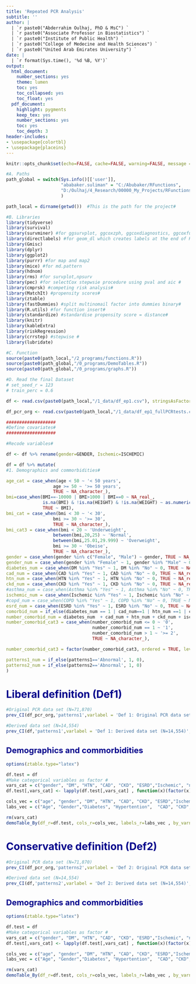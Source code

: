 ```yaml
---
title: 'Repeated PCR Analysis'
subtitle: ''
author: |
  | `r paste0("Abderrahim Oulhaj, PhD & MsC") `
  | `r paste0("Associate Professor in Biostatistics") `
  | `r paste0("Institute of Public Health") `
  | `r paste0("College of Medecine and Health Sciences") `
  | `r paste0("United Arab Emirates University") `
date: |
  | `r format(Sys.time(), '%d %B, %Y')`
output:
  html_document:
    number_sections: yes
    theme: lumen
    toc: yes
    toc_collapsed: yes
    toc_float: yes
  pdf_document:
    highlight: pygments
    keep_tex: yes
    number_sections: yes
    toc: yes
    toc_depth: 3
header-includes:
- \usepackage{colortbl}
- \usepackage{placeins}
---
```

<style>
  #TOC {
  /*position: fixed;
left: 0;
top: 0;*/
  width: 400px;
/*height: 100%;
overflow:auto;*/
  }
h1.title {
  font-size: 38px;
 // color: DarkRed;
}
h1 { /* Header 1 */
  font-size: 28px;
  color: DarkBlue;
}
h2 { /* Header 2 */
    font-size: 22px;
  color: DarkBlue;
}

h3 { /* Header 3 */
    font-size: 20px;
  color: DarkBlue;
}
</style>
  
```r
knitr::opts_chunk$set(echo=FALSE, cache=FALSE, warning=FALSE, message = FALSE)

#A. Paths
path_global = switch(Sys.info()[['user']],
                     "ababaker.suliman" = "C:/Abubaker/RFunctions",
                     "D:/Oulhaj/4_Research/00000_My_Projects/RFunctions"
                     )

path_local = dirname(getwd())  #This is the path for the project#

#B. Libraries
library(tidyverse)
library(survival)
library(survminer) #for ggsurvplot, ggcoxzph, ggcoxdiagnostics, ggcoxfunctional
library(directlabels) #for geom_dl which creates labels at the end of KM plot
library(Gmisc)
library(dplyr)
library(ggplot2)
library(purrr) #for map and map2
library(mice) #for md.pattern
library(hdnom)
library(rms) #for survplot,npsurv
library(pec) #for selectCox stepwsie procedure using pval and aic #
library(cmprsk) #competing risk analysis#
library(MatchIt) #propensity scores#
library(ztable)
library(fastDummies) #split multinomail factor into dummies binary# 
library(R.utils) #for function insert#
library(standardize) #standardise propensity score = distance#
library(knitr) 
library(kableExtra)
library(riskRegression)
library(crrstep) #stepwise #
library(lubridate)

#C. Function
source(paste0(path_local,"/2_programs/functions.R"))
source(paste0(path_global,"/0_programs/DemoTables.R"))
source(paste0(path_global,"/0_programs/graphs.R"))
```

```r
#D. Read the final Dataset
# set_seed_r = 123
# train_perc = 0.6

df <- read.csv(paste0(path_local,"/1_data/df_ep1.csv"), stringsAsFactors=FALSE, na.strings = c("N/A","","NA"))

df_pcr_org <- read.csv(paste0(path_local,"/1_data/df_ep1_fullPCRtests.csv"), stringsAsFactors=FALSE, na.strings = c("N/A","","NA"))

###################
#Define covariates#
###################

#Recode variables#

df <- df %>% rename(gender=GENDER, Ischemic=ISCHEMIC)

df = df %>% mutate(
#1. Demographics and commorbidities#

age_cat = case_when(age < 50 ~ '< 50 years',
                  age >= 50 ~ '>= 50 years',
                  TRUE ~ NA_character_),
bmi=case_when(BMI==-10000 | BMI>1000 | BMI==0 ~ NA_real_,
              is.na(BMI) & !is.na(HEIGHT) & !is.na(WEIGHT) ~ as.numeric(str_extract(WEIGHT, '\\d+\\.*\\d+')) / ((as.numeric(str_extract(HEIGHT, '\\d+\\.*\\d+'))/100)^2),
              TRUE ~ BMI),
bmi_cat = case_when(bmi < 30 ~ '< 30',
                  bmi >= 30 ~ '>= 30',
                  TRUE ~ NA_character_),
bmi_cat3 = case_when(bmi < 20 ~ 'Underweight',
                  between(bmi,20,25) ~ 'Normal',
                  between(bmi,25.01,29.999) ~ 'Overweight',
                  bmi >= 30 ~ 'Obeise',
                  TRUE ~ NA_character_),
gender = case_when(gender %in% c("Female", "Male") ~ gender, TRUE ~ NA_character_ ),
gender_num = case_when(gender %in% "Female" ~ 1, gender %in% "Male" ~ 0, TRUE ~ NA_real_ ),
diabetes_num = case_when(DM %in% "Yes" ~ 1, DM %in% "No" ~ 0, TRUE ~ NA_real_),
cad_num = case_when(CAD %in% "Yes" ~ 1, CAD %in% "No" ~ 0, TRUE ~ NA_real_),
htn_num = case_when(HTN %in% "Yes" ~ 1, HTN %in% "No" ~ 0, TRUE ~ NA_real_),
ckd_num = case_when(CKD %in% "Yes" ~ 1, CKD %in% "No" ~ 0, TRUE ~ NA_real_),
#asthma_num = case_when(Asthma %in% "Yes" ~ 1, Asthma %in% "No" ~ 0, TRUE ~ NA_real_),
ischemic_num = case_when(Ischemic %in% "Yes" ~ 1, Ischemic %in% "No" ~ 0, TRUE ~ NA_real_),
#copd_num = case_when(COPD %in% "Yes" ~ 1, COPD %in% "No" ~ 0, TRUE ~ NA_real_),
esrd_num = case_when(ESRD %in% "Yes" ~ 1, ESRD %in% "No" ~ 0, TRUE ~ NA_real_),
comorbid_num = if_else(diabetes_num == 1 | cad_num==1 | htn_num ==1 | ckd_num ==1 | ischemic_num==1 | esrd_num==1, 1, 0),
number_comorbid_num = diabetes_num  + cad_num + htn_num + ckd_num + ischemic_num + esrd_num,
number_comorbid_cat3 = case_when(number_comorbid_num <= 0 ~ '0',
                                 number_comorbid_num == 1 ~ '1',
                                 number_comorbid_num > 1 ~ '>= 2',
                                 TRUE ~ NA_character_),

number_comorbid_cat3 = factor(number_comorbid_cat3, ordered = TRUE, levels = c("0","1",">= 2"), labels = c("0","1",">= 2")),

patterns1_num = if_else(patterns1=='Abnormal', 1, 0),
patterns2_num = if_else(patterns2=='Abnormal', 1, 0)
)


```


# Liberal definition (Def1)

```r
#Original PCR data set (N=71,870)
prev_CI(df_pcr_org,'patterns1',varlabel = 'Def 1: Original PCR data set (N=71,870)', succes_code = 'Abnormal')

#Derived data set (N=14,554)
prev_CI(df,'patterns1',varlabel = 'Def 1: Derived data set (N=14,554)', succes_code = 'Abnormal')

```

## Demographics and commorbidities
```r
options(ztable.type="latex") 

df.test = df
#Make categorical variables as factor #
vars_cat = c("gender", "DM", "HTN", "CAD", "CKD", "ESRD","Ischemic", "number_comorbid_num", "number_comorbid_cat3")
df.test[,vars_cat] <- lapply(df.test[,vars_cat] , function(x)(factor(x)) )

cols_vec = c("age", "gender", "DM", "HTN", "CAD", "CKD", "ESRD","Ischemic", "number_comorbid_num", "number_comorbid_cat3")
labs_vec = c("Age", "Gender","Diabetes", "Hypertention",  "CAD", "CKD", "ESRD","Ischemic", "Number of commorbidities ", "Commorbidity categories")

rm(vars_cat) 
demoTable_By(df_r=df.test, cols_r=cols_vec, labels_r=labs_vec , by_varname='patterns1',caption = "Table 1. Demographics and commorbidity ", html_out=TRUE, out_sort=FALSE,hrzl=FALSE,pval=TRUE,range_include=FALSE, digits_r=2, tfoot_r='&dagger; Continuous variables were summarized using the T-test, while discrete variables were summarized using the Chi-square test.',useNA_r="no") 
```

# Conservative definition (Def2)

```r
#Original PCR data set (N=71,870)
prev_CI(df_pcr_org,'patterns2',varlabel = 'Def 2: Original PCR data set (N=71,870)', succes_code = 'Abnormal')

#Derived data set (N=14,554)
prev_CI(df,'patterns2',varlabel = 'Def 2: Derived data set (N=14,554)', succes_code = 'Abnormal')
```

## Demographics and commorbidities
```r
options(ztable.type="latex") 

df.test = df
#Make categorical variables as factor #
vars_cat = c("gender", "DM", "HTN", "CAD", "CKD", "ESRD","Ischemic", "number_comorbid_num", "number_comorbid_cat3")
df.test[,vars_cat] <- lapply(df.test[,vars_cat] , function(x)(factor(x)) )

cols_vec = c("age", "gender", "DM", "HTN", "CAD", "CKD", "ESRD","Ischemic", "number_comorbid_num", "number_comorbid_cat3")
labs_vec = c("Age", "Gender","Diabetes", "Hypertention",  "CAD", "CKD", "ESRD","Ischemic", "Number of commorbidities ", "Commorbidity categories")

rm(vars_cat) 
demoTable_By(df_r=df.test, cols_r=cols_vec, labels_r=labs_vec , by_varname='patterns2',caption = "Table 1. Demographics and commorbidity ", html_out=TRUE, out_sort=FALSE,hrzl=FALSE,pval=TRUE,range_include=FALSE, digits_r=2, tfoot_r='&dagger; Continuous variables were summarized using the T-test, while discrete variables were summarized using the Chi-square test.',useNA_r="no") 
```



